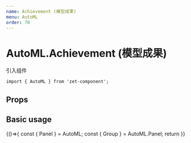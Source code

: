 ```yaml
---
name: Achievement (模型成果)
menu: AutoML
order: 70
---
```




# AutoML.Achievement (模型成果)

引入组件
```
import { AutoML } from 'zet-component';
```

## Props
<PropsTable  of = {AutoML.Panel}  />

## Basic usage

<Playground>
  {()=>{
    const { Panel } = AutoML;
    const { Group } = AutoML.Panel;
    return <Group title='Test' extraKeys={['1']} style={{height:500}}>
      <Panel option='1' height={300} style={{backgroundColor:'#ccc'}}></Panel>
      <Panel option='2' flex style={{backgroundColor:'#999'}}></Panel>
    </Group>
  }}
</Playground>
